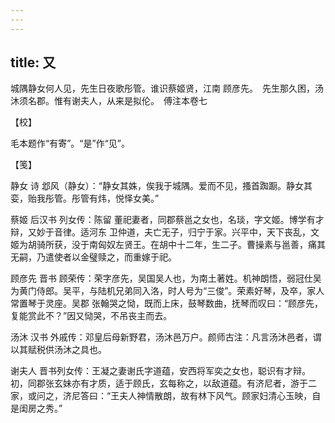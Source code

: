 ```yaml
---
---
---
```

title: 又
---







城隅静女何人见，先生日夜歌彤管。谁识蔡姬贤，江南 顾彦先。　先生那久困，汤沐须名郡。惟有谢夫人，从来是拟伦。　傅注本卷七





【校】


毛本题作“有寄”。“是”作“见”。





【笺】


静女 诗 邶风（静女）：“静女其姝，俟我于城隅。爱而不见，搔首踟蹰。静女其娈，贻我彤管。彤管有炜，悦怿女美。”

蔡姬 后汉书 列女传：陈留 董祀妻者，同郡蔡邕之女也，名琰，字文姬。博学有才辩，又妙于音律。适河东 卫仲道，夫亡无子，归宁于家。兴平中，天下丧乱，文姬为胡骑所获，没于南匈奴左贤王。在胡中十二年，生二子。曹操素与邕善，痛其无嗣，乃遣使者以金璧赎之，而重嫁于祀。

顾彦先 晋书 顾荣传：荣字彦先，吴国吴人也，为南土著姓。机神朗悟，弱冠仕吴为黄门侍郎。吴平，与陆机兄弟同入洛，时人号为“三俊”。荣素好琴，及卒，家人常置琴于灵座。吴郡 张翰哭之恸，既而上床，鼓琴数曲，抚琴而叹曰：“顾彦先，复能赏此不？”因又恸哭，不吊丧主而去。

汤沐 汉书 外戚传：邓皇后母新野君，汤沐邑万户。颜师古注：凡言汤沐邑者，谓以其赋税供汤沐之具也。

谢夫人 晋书列女传：王凝之妻谢氏字道蕴，安西将军奕之女也，聪识有才辩。初，同郡张玄妹亦有才质，适于顾氏，玄每称之，以敌道蕴。有济尼者，游于二家，或问之，济尼答曰：“王夫人神情散朗，故有林下风气。顾家妇清心玉映，自是闺房之秀。”